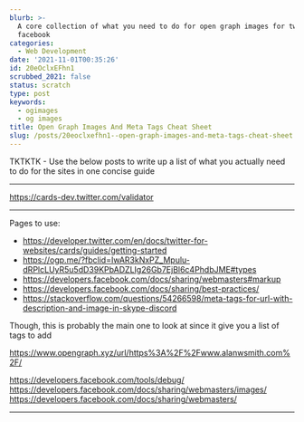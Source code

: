 ```yaml
---
blurb: >-
  A core collection of what you need to do for open graph images for twitter and
  facebook
categories:
  - Web Development
date: '2021-11-01T00:35:26'
id: 20eOclxEFhn1
scrubbed_2021: false
status: scratch
type: post
keywords:
  - ogimages
  - og images
title: Open Graph Images And Meta Tags Cheat Sheet
slug: /posts/20eoclxefhn1--open-graph-images-and-meta-tags-cheat-sheet
---
```


TKTKTK - Use the below posts to write up a list of what you actually need to do for the sites in one concise guide

---

https://cards-dev.twitter.com/validator

---

Pages to use:

- https://developer.twitter.com/en/docs/twitter-for-websites/cards/guides/getting-started
- https://ogp.me/?fbclid=IwAR3kNxPZ_Mpulu-dRPlcLUyR5u5dD39KPbADZLIg26Gb7EjBl6c4PhdbJME#types
- https://developers.facebook.com/docs/sharing/webmasters#markup
- https://developers.facebook.com/docs/sharing/best-practices/
- https://stackoverflow.com/questions/54266598/meta-tags-for-url-with-description-and-image-in-skype-discord

Though, this is probably the main one to look at since it give you a list of tags to add

https://www.opengraph.xyz/url/https%3A%2F%2Fwww.alanwsmith.com%2F/



https://developers.facebook.com/tools/debug/
https://developers.facebook.com/docs/sharing/webmasters/images/
https://developers.facebook.com/docs/sharing/webmasters/


---

